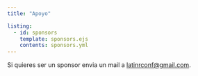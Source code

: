 ```yaml
---
title: "Apoyo"

listing:
  - id: sponsors
    template: sponsors.ejs
    contents: sponsors.yml
---
```


::: grid

::: {#sponsors .g-col-1 .g-col-md-12 .g-col-xs-2}
:::

:::

Si quieres ser un sponsor envia un mail a [latinrconf\@gmail.com](mailto:latinrconf@gmail.com).


